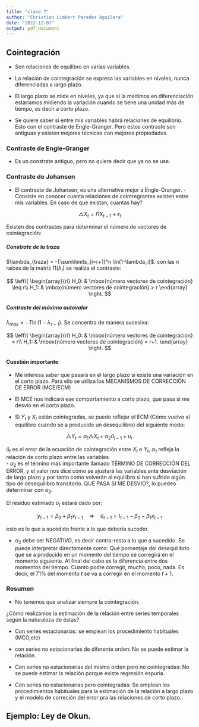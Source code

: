 ```yaml
---
title: "clase 7"
author: "Christian Limbert Paredes Aguilera"
date: "2022-12-07"
output: pdf_document
---
```


## Cointegración

- Son relaciones de equilibro en varias variables.

- La relación de cointegración se expresa las variables en niveles, nunca diferenciadas a largo plazo.

- El largo plazo se mide en niveles, ya que si la medimos en diferenciación estaríamos midiendo la variación cuando se tiene una unidad más de tiempo, es decir a corto plazo.

- Se quiere saber si entre mis variables habrá relaciones de equilibrio. Esto con el contraste de Engle-Granger. Pero estos contraste son antiguas y existen mejores técnicas con mejores propiedades.

### Contraste de Engle-Granger

- Es un constrate antiguo, pero no quiere decir que ya no se use.

### Contraste de Johansen
- El contraste de Johansen, es una alternativa mejor a Engle-Granger. 
-Consiste en conocer cuanta relaciones de cointregrantes existen entre mis variables. En caso de que existan, cuantas hay?

$$\triangle X_t=\Pi X_{t-1}+\epsilon_t$$

Existen dos contrastes para determinar el número de vectores de cointegración:

##### Constrate de la traza

$\lambda_{traza} = -T\sum\limits_{i=r+1}^n \ln(1-\lambda_i)$. con las $n$ raíces de la matriz $\prod (\lambda_i)$ se realiza el contraste:

$$
\left\{
\begin{array}{rl}
  H_0: & \mbox{número vectores de cointegración} \leq r\\
  H_1: & \mbox{número vectores de cointegración} > r
\end{array}
\right.
$$


##### Contraste del máximo autovalor

$\lambda_{max} = -T\ln(1-\lambda_{r+1})$.  Se concentra de manera sucesiva:

$$
\left\{
\begin{array}{rl}
  H_0: & \mbox{número vectores de cointegración} = r\\
  H_1: & \mbox{número vectores de cointegración} = r+1.
\end{array}
\right.
$$

#### Cuestión importante

- Me interesa saber que pasará en el largo plazo si existe una variación en el corto plazo. Para ello se utiliza los MECANISMOS DE CORRECCIÓN DE ERROR (MCE/ECM)

- El MCE nos indicará ese comportamiento a corto plazo, que pasa si me desvío en el corto plazo.

- Si $Y_t$ y $X_t$ están cointegradas, se puede reflejar el ECM (Cómo vuelvo al equilibro cuando se a producido un desequilibro) del siguiente modo:

$$\triangle Y_t = \alpha_1\triangle X_t + \alpha_2 \hat{u}_{i-1}+u_i.$$

$\hat{u}_t$ es el error de la ecuación de cointegración entre $X_t$ e $Y_t$, $\alpha_1$ refleja la relación de corto plazo entre las variables  
- $\alpha_2$ es el término más importante llamado TÉRMINO DE CORRECCIÓN DEL ERROR, y el valor nos dice cómo se ajustará las variables ante desviación de largo plazo y por tanto como volverán al equilibro si han sufrido algún tipo de desequilibro transitorio. QUE PASA SI ME DESVIO?, lo puedeo determinar con $\alpha_2$.

El residuo estimado $\hat{u}_t$ estará dado por:

$$y_{t-1}=\beta_0+\beta_1 x_{t-1}\quad \Rightarrow \quad \hat{u}_{t-1}=t_{t-1}-\beta_0-\beta_1x_{t-1}$$

esto es lo que a sucedido frente a lo que debería suceder. 

- $\alpha_2$ debe ser NEGATIVO, es decir contra-resta a lo que a sucedido. Se puede interpretar directamente como: Qué porcentaje del desequilibrio que se a producido en un momento del tiempo se corregirá en el momento siguiente. Al final del cabo es la diferencia entre dos momentos del tiempo. Cuanto podre corregir, mucho, poco, nada. Es decir, el $71\%$ del momento $t$ se va a corregir en el momento $t+1$.


### Resumen

- No tenemos que analizar siempre la cointegración.

¿Cómo realizamos la estimación de la relación entre series temporales según la naturaleza de éstas?

- Con series estacionarias: se emplean los procedimiento habituales (MCO,etc)

- con series no estacionarias de diferente orden: No se puede estimar la relación.

- Con series no estacionarias del mismo orden pero no cointegradas: No se puede estimar la relación porque existe regresión espuria.

- Con series no estacionarias pero cointegradas: Se emplean los procedimientos habituales para la estimación de la relación a largo plazo y el modelo de correción del error pra las relaciones de corto plazo.
 
 
## Ejemplo: Ley de Okun.

```r
```
